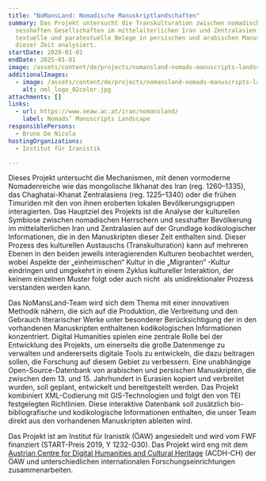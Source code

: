```yaml
---
title: "NoMansLand: Nomadische Manuskriptlandschaften"
summary: Das Projekt untersucht die Transkulturation zwischen nomadischen und
  sesshaften Gesellschaften im mittelalterlichen Iran und Zentralasien, indem es
  textuelle und paratextuelle Belege in persischen und arabischen Manuskripten
  dieser Zeit analysiert.
startDate: 2020-01-01
endDate: 2025-01-01
image: /assets/content/de/projects/nomansland-nomads-manuscripts-landscape/leiden6.jpg
additionalImages:
  - image: /assets/content/de/projects/nomansland-nomads-manuscripts-landscape/additionalImages/nml_logo_02color.jpg
    alt: nml_logo_02color.jpg
attachments: []
links:
  - url: https://www.oeaw.ac.at/iran/nomansland/
    label: Nomads’ Manuscripts Landscape
responsiblePersons:
  - Bruno De Nicola
hostingOrganizations:
  - Institut für Iranistik

---
```

Dieses Projekt untersucht die Mechanismen, mit denen vormoderne Nomadenreiche wie das mongolische Ilkhanat des Iran (reg. 1260–1335), das Chaghatai-Khanat Zentralasiens (reg. 1225–1340) oder die frühen Timuriden mit den von ihnen eroberten lokalen Bevölkerungsgruppen interagierten. Das Hauptziel des Projekts ist die Analyse der kulturellen Symbiose zwischen nomadischen Herrschern und sesshafter Bevölkerung im mittelalterlichen Iran und Zentralasien auf der Grundlage kodikologischer Informationen, die in den Manuskripten dieser Zeit enthalten sind. Dieser Prozess des kulturellen Austauschs (Transkulturation) kann auf mehreren Ebenen in den beiden jeweils interagierenden Kulturen beobachtet werden, wobei Aspekte der „einheimischen“ Kultur in die „Migranten“ -Kultur eindringen und umgekehrt in einem Zyklus kultureller Interaktion, der keinem einzelnen Muster folgt oder auch nicht  als unidirektionaler Prozess verstanden werden kann.

Das NoMansLand-Team wird sich dem Thema mit einer innovativen Methodik nähern, die sich auf die Produktion, die Verbreitung und den Gebrauch literarischer Werke unter besonderer Berücksichtigung der in den vorhandenen Manuskripten enthaltenen kodikologischen Informationen konzentriert. Digital Humanities spielen eine zentrale Rolle bei der Entwicklung des Projekts, um einerseits die große Datenmenge zu verwalten und andererseits digitale Tools zu entwickeln, die dazu beitragen sollen, die Forschung auf diesem Gebiet zu verbessern. Eine unabhängige Open-Source-Datenbank von arabischen und persischen Manuskripten, die zwischen dem 13. und 15. Jahrhundert in Eurasien kopiert und verbreitet wurden, soll geplant, entwickelt und bereitgestellt werden. Das Projekt kombiniert XML-Codierung mit GIS-Technologien und folgt den von TEI festgelegten Richtlinien. Diese interaktive Datenbank soll zusätzlich bio-bibliografische und kodikologische Informationen enthalten, die unser Team direkt aus den vorhandenen Manuskripten ableiten wird.

Das Projekt ist am Institut für Iranistik (ÖAW) angesiedelt und wird vom FWF finanziert (START-Preis 2019, Y 1232-G30). Das Projekt wird eng mit dem [Austrian Centre for Digital Humanities and Cultural Heritage](https://www.oeaw.ac.at/acdh/) (ACDH-CH) der ÖAW und unterschiedlichen internationalen Forschungseinrichtungen zusammenarbeiten.